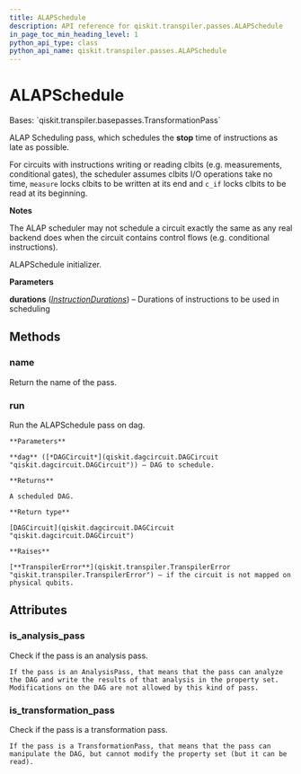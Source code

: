 ```yaml
---
title: ALAPSchedule
description: API reference for qiskit.transpiler.passes.ALAPSchedule
in_page_toc_min_heading_level: 1
python_api_type: class
python_api_name: qiskit.transpiler.passes.ALAPSchedule
---
```


# ALAPSchedule

<Class id="qiskit.transpiler.passes.ALAPSchedule" isDedicatedPage={true} github="https://github.com/qiskit/qiskit/tree/stable/0.19/qiskit/transpiler/passes/scheduling/alap.py" signature="ALAPSchedule(*args, **kwargs)">
  Bases: `qiskit.transpiler.basepasses.TransformationPass`

  ALAP Scheduling pass, which schedules the **stop** time of instructions as late as possible.

  For circuits with instructions writing or reading clbits (e.g. measurements, conditional gates), the scheduler assumes clbits I/O operations take no time, `measure` locks clbits to be written at its end and `c_if` locks clbits to be read at its beginning.

  **Notes**

  The ALAP scheduler may not schedule a circuit exactly the same as any real backend does when the circuit contains control flows (e.g. conditional instructions).

  ALAPSchedule initializer.

  **Parameters**

  **durations** ([*InstructionDurations*](qiskit.transpiler.InstructionDurations "qiskit.transpiler.InstructionDurations")) – Durations of instructions to be used in scheduling

  ## Methods

  ### name

  <Function id="qiskit.transpiler.passes.ALAPSchedule.name" name="name" signature="ALAPSchedule.name()">
    Return the name of the pass.
  </Function>

  ### run

  <Function id="qiskit.transpiler.passes.ALAPSchedule.run" name="run" signature="ALAPSchedule.run(dag)">
    Run the ALAPSchedule pass on dag.

    **Parameters**

    **dag** ([*DAGCircuit*](qiskit.dagcircuit.DAGCircuit "qiskit.dagcircuit.DAGCircuit")) – DAG to schedule.

    **Returns**

    A scheduled DAG.

    **Return type**

    [DAGCircuit](qiskit.dagcircuit.DAGCircuit "qiskit.dagcircuit.DAGCircuit")

    **Raises**

    [**TranspilerError**](qiskit.transpiler.TranspilerError "qiskit.transpiler.TranspilerError") – if the circuit is not mapped on physical qubits.
  </Function>

  ## Attributes

  ### is\_analysis\_pass

  <Attribute id="qiskit.transpiler.passes.ALAPSchedule.is_analysis_pass" name="is_analysis_pass">
    Check if the pass is an analysis pass.

    If the pass is an AnalysisPass, that means that the pass can analyze the DAG and write the results of that analysis in the property set. Modifications on the DAG are not allowed by this kind of pass.
  </Attribute>

  ### is\_transformation\_pass

  <Attribute id="qiskit.transpiler.passes.ALAPSchedule.is_transformation_pass" name="is_transformation_pass">
    Check if the pass is a transformation pass.

    If the pass is a TransformationPass, that means that the pass can manipulate the DAG, but cannot modify the property set (but it can be read).
  </Attribute>
</Class>

